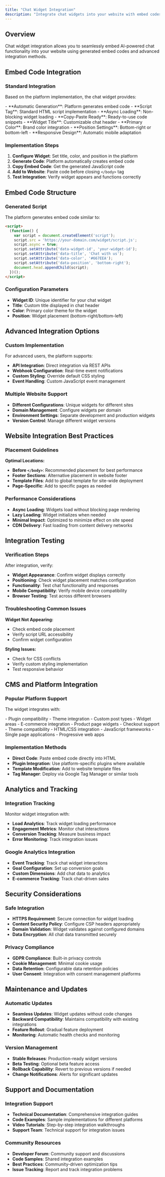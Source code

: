 ```yaml
---
title: "Chat Widget Integration"
description: "Integrate chat widgets into your website with embed codes and advanced implementation options"
---
```


## Overview

Chat widget integration allows you to seamlessly embed AI-powered chat functionality into your website using generated embed codes and advanced integration methods.

## Embed Code Integration

### Standard Integration
Based on the platform implementation, the chat widget provides:

<CardGroup cols={2}>
  <Card title="JavaScript Embed" icon="code">
    - **Automatic Generation**: Platform generates embed code
    - **Script Tag**: Standard HTML script implementation
    - **Async Loading**: Non-blocking widget loading
    - **Copy-Paste Ready**: Ready-to-use code snippets
  </Card>
  <Card title="Custom Configuration" icon="settings">
    - **Widget Title**: Customizable chat header
    - **Primary Color**: Brand color integration
    - **Position Settings**: Bottom-right or bottom-left
    - **Responsive Design**: Automatic mobile adaptation
  </Card>
</CardGroup>

### Implementation Steps
1. **Configure Widget**: Set title, color, and position in the platform
2. **Generate Code**: Platform automatically creates embed code
3. **Copy Embed Code**: Get the generated JavaScript code
4. **Add to Website**: Paste code before closing `</body>` tag
5. **Test Integration**: Verify widget appears and functions correctly

## Embed Code Structure

### Generated Script
The platform generates embed code similar to:
```html
<script>
  (function() {
    var script = document.createElement('script');
    script.src = 'https://your-domain.com/widget/script.js';
    script.async = true;
    script.setAttribute('data-widget-id', 'your-widget-id');
    script.setAttribute('data-title', 'Chat with us');
    script.setAttribute('data-color', '#667EEA');
    script.setAttribute('data-position', 'bottom-right');
    document.head.appendChild(script);
  })();
</script>
```

### Configuration Parameters
- **Widget ID**: Unique identifier for your chat widget
- **Title**: Custom title displayed in chat header
- **Color**: Primary color theme for the widget
- **Position**: Widget placement (bottom-right/bottom-left)

## Advanced Integration Options

### Custom Implementation
For advanced users, the platform supports:
- **API Integration**: Direct integration via REST APIs
- **Webhook Configuration**: Real-time event notifications
- **Custom Styling**: Override default CSS styling
- **Event Handling**: Custom JavaScript event management

### Multiple Website Support
- **Different Configurations**: Unique widgets for different sites
- **Domain Management**: Configure widgets per domain
- **Environment Settings**: Separate development and production widgets
- **Version Control**: Manage different widget versions

## Website Integration Best Practices

### Placement Guidelines
**Optimal Locations:**
- **Before `</body>`**: Recommended placement for best performance
- **Footer Sections**: Alternative placement in website footer
- **Template Files**: Add to global template for site-wide deployment
- **Page-Specific**: Add to specific pages as needed

### Performance Considerations
- **Async Loading**: Widgets load without blocking page rendering
- **Lazy Loading**: Widget initializes when needed
- **Minimal Impact**: Optimized to minimize effect on site speed
- **CDN Delivery**: Fast loading from content delivery networks

## Integration Testing

### Verification Steps
After integration, verify:
- **Widget Appearance**: Confirm widget displays correctly
- **Positioning**: Check widget placement matches configuration
- **Functionality**: Test chat functionality and responses
- **Mobile Compatibility**: Verify mobile device compatibility
- **Browser Testing**: Test across different browsers

### Troubleshooting Common Issues
**Widget Not Appearing:**
- Check embed code placement
- Verify script URL accessibility
- Confirm widget configuration

**Styling Issues:**
- Check for CSS conflicts
- Verify custom styling implementation
- Test responsive behavior

## CMS and Platform Integration

### Popular Platform Support
The widget integrates with:

<CardGroup cols={3}>
  <Card title="WordPress" icon="wordpress">
    - Plugin compatibility
    - Theme integration
    - Custom post types
    - Widget areas
  </Card>
  <Card title="Shopify" icon="shopping-cart">
    - E-commerce integration
    - Product page widgets
    - Checkout support
    - Theme compatibility
  </Card>
  <Card title="Custom Sites" icon="code">
    - HTML/CSS integration
    - JavaScript frameworks
    - Single page applications
    - Progressive web apps
  </Card>
</CardGroup>

### Implementation Methods
- **Direct Code**: Paste embed code directly into HTML
- **Plugin Integration**: Use platform-specific plugins where available
- **Template Modification**: Add to website template files
- **Tag Manager**: Deploy via Google Tag Manager or similar tools

## Analytics and Tracking

### Integration Tracking
Monitor widget integration with:
- **Load Analytics**: Track widget loading performance
- **Engagement Metrics**: Monitor chat interactions
- **Conversion Tracking**: Measure business impact
- **Error Monitoring**: Track integration issues

### Google Analytics Integration
- **Event Tracking**: Track chat widget interactions
- **Goal Configuration**: Set up conversion goals
- **Custom Dimensions**: Add chat data to analytics
- **E-commerce Tracking**: Track chat-driven sales

## Security Considerations

### Safe Integration
- **HTTPS Requirement**: Secure connection for widget loading
- **Content Security Policy**: Configure CSP headers appropriately
- **Domain Validation**: Widget validates against configured domains
- **Data Encryption**: All chat data transmitted securely

### Privacy Compliance
- **GDPR Compliance**: Built-in privacy controls
- **Cookie Management**: Minimal cookie usage
- **Data Retention**: Configurable data retention policies
- **User Consent**: Integration with consent management platforms

## Maintenance and Updates

### Automatic Updates
- **Seamless Updates**: Widget updates without code changes
- **Backward Compatibility**: Maintains compatibility with existing integrations
- **Feature Rollout**: Gradual feature deployment
- **Monitoring**: Automatic health checks and monitoring

### Version Management
- **Stable Releases**: Production-ready widget versions
- **Beta Testing**: Optional beta feature access
- **Rollback Capability**: Revert to previous versions if needed
- **Change Notifications**: Alerts for significant updates

## Support and Documentation

### Integration Support
- **Technical Documentation**: Comprehensive integration guides
- **Code Examples**: Sample implementations for different platforms
- **Video Tutorials**: Step-by-step integration walkthroughs
- **Support Team**: Technical support for integration issues

### Community Resources
- **Developer Forum**: Community support and discussions
- **Code Samples**: Shared integration examples
- **Best Practices**: Community-driven optimization tips
- **Issue Tracking**: Report and track integration problems